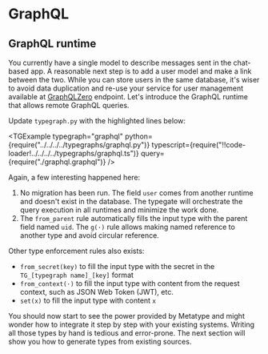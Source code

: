 
# GraphQL

## GraphQL runtime

You currently have a single model to describe messages sent in the chat-based app. A reasonable next step is to add a user model and make a link between the two. While you can store users in the same database, it's wiser to avoid data duplication and re-use your service for user management available at [GraphQLZero](https://graphqlzero.almansi.me) endpoint. Let's introduce the GraphQL runtime that allows remote GraphQL queries.

Update `typegraph.py` with the highlighted lines below:

<TGExample
  typegraph="graphql"
  python={require("../../../../typegraphs/graphql.py")}
  typescript={require("!!code-loader!../../../../typegraphs/graphql.ts")}
  query={require("./graphql.graphql")}
/>

Again, a few interesting happened here:

1. No migration has been run. The field `user` comes from another runtime and doesn't exist in the database. The typegate will orchestrate the query execution in all runtimes and minimize the work done.
2. The `from_parent` rule automatically fills the input type with the parent field named `uid`. The `g(·)` rule allows making named reference to another type and avoid circular reference.

Other type enforcement rules also exists:

- `from_secret(key)` to fill the input type with the secret in the `TG_[typegraph name]_[key]` format
- `from_context(·)` to fill the input type with content from the request context, such as JSON Web Token (JWT), etc.
- `set(x)` to fill the input type with content `x`

You should now start to see the power provided by Metatype and might wonder how to integrate it step by step with your existing systems. Writing all those types by hand is tedious and error-prone. The next section will show you how to generate types from existing sources.
